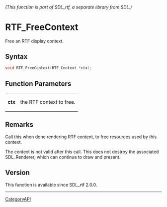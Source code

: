====== (This function is part of SDL_rtf, a separate library from SDL.) ======
= RTF_FreeContext =

Free an RTF display context.

== Syntax ==

<syntaxhighlight lang='c'>
void RTF_FreeContext(RTF_Context *ctx);
</syntaxhighlight>

== Function Parameters ==

{|
|'''ctx'''
|the RTF context to free.
|}

== Remarks ==

Call this when done rendering RTF content, to free resources used by this
context.

The context is not valid after this call. This does not destroy the associated
SDL_Renderer, which can continue to draw and present.

== Version ==

This function is available since SDL_rtf 2.0.0.

----
[[CategoryAPI]]


